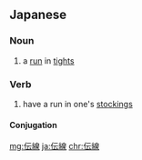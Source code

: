 ==Japanese==
{{ja-kanjitab|でん|せん|yomi=on}}

===Noun===
{{ja-noun|でんせん}}

# a [[run]] in [[tight]]s

===Verb===
{{ja-verb-suru|でんせん}}

# have a run in one's [[stockings]]

====Conjugation====
{{ja-suru|でんせん}}

[[mg:伝線]]
[[ja:伝線]]
[[chr:伝線]]